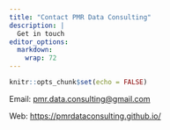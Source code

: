 ```yaml
---
title: "Contact PMR Data Consulting"
description: |
  Get in touch
editor_options: 
  markdown: 
    wrap: 72
---
```


```r
knitr::opts_chunk$set(echo = FALSE)
```

Email:
[pmr.data.consulting\@gmail.com](mailto:pmr.data.consulting@gmail.com){.email}

Web: <https://pmrdataconsulting.github.io/>
